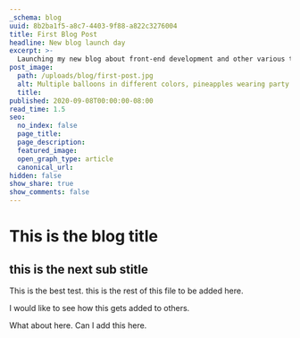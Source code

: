 ```yaml
---
_schema: blog
uuid: 8b2ba1f5-a8c7-4403-9f88-a822c3276004
title: First Blog Post
headline: New blog launch day
excerpt: >-
  Launching my new blog about front-end development and other various topics for developers and web-site publishers.
post_image:
  path: /uploads/blog/first-post.jpg
  alt: Multiple balloons in different colors, pineapples wearing party hats, and sunglasses.
  title:
published: 2020-09-08T00:00:00-08:00
read_time: 1.5
seo:
  no_index: false
  page_title:
  page_description:
  featured_image:
  open_graph_type: article
  canonical_url:
hidden: false
show_share: true
show_comments: false
---
```

# This is the blog title

## this is the next sub stitle

This is the best test. this is the rest of this file to be added here.

I would like to see how this gets added to others.

What about here. Can I add this here.